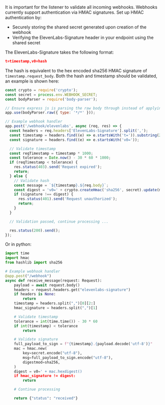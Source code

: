 It is important for the listener to validate all incoming webhooks. Webhooks currently support authentication via HMAC signatures. Set up HMAC authentication by:

- Securely storing the shared secret generated upon creation of the webhook
- Verifying the ElevenLabs-Signature header in your endpoint using the shared secret

The ElevenLabs-Signature takes the following format:

```json
t=timestamp,v0=hash
```

The hash is equivalent to the hex encoded sha256 HMAC signature of `timestamp.request_body`. Both the hash and timestamp should be validated, an example is shown here:

```javascript
const crypto = require('crypto');
const secret = process.env.WEBHOOK_SECRET;
const bodyParser = require('body-parser');

// Ensure express js is parsing the raw body through instead of applying it's own encoding
app.use(bodyParser.raw({ type: '*/*' }));

// Example webhook handler
app.post('/webhook/elevenlabs', async (req, res) => {
  const headers = req.headers['ElevenLabs-Signature'].split(',');
  const timestamp = headers.find((e) => e.startsWith('t=')).substring(2);
  const signature = headers.find((e) => e.startsWith('v0='));

  // Validate timestamp
  const reqTimestamp = timestamp * 1000;
  const tolerance = Date.now() - 30 * 60 * 1000;
  if (reqTimestamp < tolerance) {
    res.status(403).send('Request expired');
    return;
  } else {
    // Validate hash
    const message = `${timestamp}.${req.body}`;
    const digest = 'v0=' + crypto.createHmac('sha256', secret).update(message).digest('hex');
    if (signature !== digest) {
      res.status(401).send('Request unauthorized');
      return;
    }
  }

  // Validation passed, continue processing ...

  res.status(200).send();
});
```

Or in python:

```python
import time
import hmac
from hashlib import sha256

# Example webhook handler
@app.post("/webhook")
async def receive_message(request: Request):
    payload = await request.body()
    headers = request.headers.get("elevenlabs-signature")
    if headers is None:
        return
    timestamp = headers.split(",")[0][2:]
    hmac_signature = headers.split(",")[1]

    # Validate timestamp
    tolerance = int(time.time()) - 30 * 60
    if int(timestamp) < tolerance
        return

    # Validate signature
    full_payload_to_sign = f"{timestamp}.{payload.decode('utf-8')}"
    mac = hmac.new(
        key=secret.encode("utf-8"),
        msg=full_payload_to_sign.encode("utf-8"),
        digestmod=sha256,
    )
    digest = v0=' + mac.hexdigest()
    if hmac_signature != digest:
        return

    # Continue processing

    return {"status": "received"}
```
